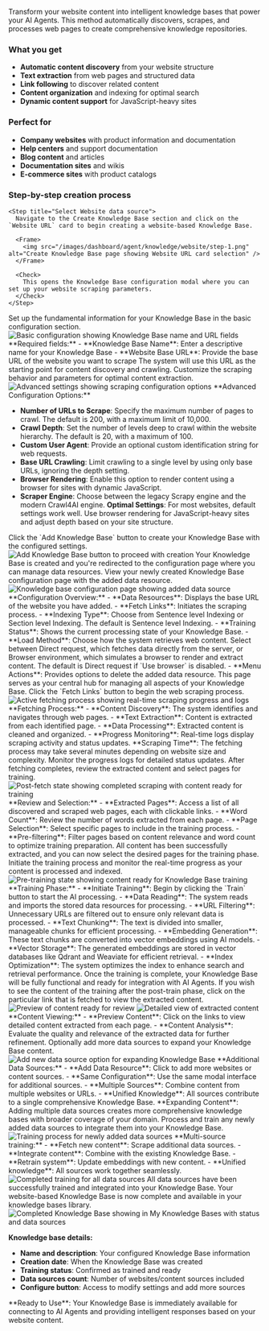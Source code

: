 
Transform your website content into intelligent knowledge bases that power your AI Agents. This method automatically discovers, scrapes, and processes web pages to create comprehensive knowledge repositories.

### What you get

- **Automatic content discovery** from your website structure
- **Text extraction** from web pages and structured data
- **Link following** to discover related content
- **Content organization** and indexing for optimal search
- **Dynamic content support** for JavaScript-heavy sites

### Perfect for

- **Company websites** with product information and documentation
- **Help centers** and support documentation
- **Blog content** and articles
- **Documentation sites** and wikis
- **E-commerce sites** with product catalogs

### Step-by-step creation process

<Steps>

    <Step title="Select Website data source">
      Navigate to the Create Knowledge Base section and click on the `Website URL` card to begin creating a website-based Knowledge Base.

      <Frame>
        <img src="/images/dashboard/agent/knowledge/website/step-1.png" alt="Create Knowledge Base page showing Website URL card selection" />
      </Frame>

      <Check>
        This opens the Knowledge Base configuration modal where you can set up your website scraping parameters.
      </Check>
    </Step>

<Step title="Configure basic settings">
  Set up the fundamental information for your Knowledge Base in the basic
  configuration section.
  <Frame>
    <img
      src="/images/dashboard/agent/knowledge/website/step-2-basic.png"
      alt="Basic configuration showing Knowledge Base name and URL fields"
    />
  </Frame>
  **Required fields:** 
  - **Knowledge Base Name**: Enter a descriptive name for your Knowledge Base 
  - **Website Base URL**: Provide the base URL of the website you want to scrape
  <Info>
    The system will use this URL as the starting point for content discovery and
    crawling.
  </Info>
</Step>

<Step title="Configure advanced scraping settings">
  Customize the scraping behavior and parameters for optimal content extraction.
  <Frame>
    <img
      src="/images/dashboard/agent/knowledge/website/step-2-advanced.png"
      alt="Advanced settings showing scraping configuration options"
    />
  </Frame>
**Advanced Configuration Options:**

- **Number of URLs to Scrape**: Specify the maximum number of pages to crawl. The default is 200, with a maximum limit of 10,000.
- **Crawl Depth**: Set the number of levels deep to crawl within the website hierarchy. The default is 20, with a maximum of 100.
- **Custom User Agent**: Provide an optional custom identification string for web requests.
- **Base URL Crawling**: Limit crawling to a single level by using only base URLs, ignoring the depth setting.
- **Browser Rendering**: Enable this option to render content using a browser for sites with dynamic JavaScript.
- **Scraper Engine**: Choose between the legacy Scrapy engine and the modern Crawl4AI engine.
  <Tip>
    **Optimal Settings**: For most websites, default settings work well. Use
    browser rendering for JavaScript-heavy sites and adjust depth based on your
    site structure.
  </Tip>
</Step>

<Step title="Add Knowledge Base">
  Click the `Add Knowledge Base` button to create your Knowledge Base with the
  configured settings.
  <Frame>
    <img
      src="/images/dashboard/agent/knowledge/website/step-3-add-knowledge.png"
      alt="Add Knowledge Base button to proceed with creation"
    />
  </Frame>
  <Check>
    Your Knowledge Base is created and you're redirected to the configuration
    page where you can manage data resources.
  </Check>
</Step>

<Step title="Review Knowledge Base configuration">
  View your newly created Knowledge Base configuration page with the added data
  resource.
  <Frame>
    <img
      src="/images/dashboard/agent/knowledge/website/step-4-overview.png"
      alt="Knowledge base configuration page showing added data source"
    />
  </Frame>
  **Configuration Overview:**
  - **Data Resources**: Displays the base URL of the website you have added.
  - **Fetch Links**: Initiates the scraping process.
  - **Indexing Type**: Choose from Sentence level Indexing or Section level Indexing. The default is Sentence level Indexing.
  - **Training Status**: Shows the current processing state of your Knowledge Base.
  - **Load Method**: Choose how the system retrieves web content. Select between Direct request, which fetches data directly from the server, or Browser environment, which simulates a browser to render and extract content. The default is Direct request if `Use browser` is disabled.
  - **Menu Actions**: Provides options to delete the added data resource.
  <Info>
    This page serves as your central hub for managing all aspects of your
    Knowledge Base.
  </Info>
</Step>

<Step title="Initiate content fetching">
  Click the `Fetch Links` button to begin the web scraping process.
  <Frame>
    <img
      src="/images/dashboard/agent/knowledge/website/step-5-while-fetch.png"
      alt="Active fetching process showing real-time scraping progress and logs"
    />
  </Frame>
  **Fetching Process:**
  - **Content Discovery**: The system identifies and navigates through web pages.
  - **Text Extraction**: Content is extracted from each identified page.
  - **Data Processing**: Extracted content is cleaned and organized.
  - **Progress Monitoring**: Real-time logs display scraping activity and status updates.
  <Warning>
    **Scraping Time**: The fetching process may take several minutes depending
    on website size and complexity. Monitor the progress logs for detailed
    status updates.
  </Warning>
</Step>

<Step title="Review and Select Pages">
  After fetching completes, review the extracted content and select pages for
  training.
  <Frame>
    <img
      src="/images/dashboard/agent/knowledge/website/step-7-pre-train.png"
      alt="Post-fetch state showing completed scraping with content ready for training"
    />
  </Frame>
  **Review and Selection:**
  - **Extracted Pages**: Access a list of all discovered and scraped web pages, each with clickable links.
  - **Word Count**: Review the number of words extracted from each page.
  - **Page Selection**: Select specific pages to include in the training process.
  - **Pre-filtering**: Filter pages based on content relevance and word count to optimize training preparation.
  <Check>
    All content has been successfully extracted, and you can now select the
    desired pages for the training phase.
  </Check>
</Step>

<Step title="Training and Monitoring">
  Initiate the training process and monitor the real-time progress as your
  content is processed and indexed.
  <Frame>
    <img
      src="/images/dashboard/agent/knowledge/website/step-7-post-train.png"
      alt="Pre-training state showing content ready for Knowledge Base training"
    />
  </Frame>
  **Training Phase:**
  - **Initiate Training**: Begin by clicking the `Train` button to start the AI processing.
  - **Data Reading**: The system reads and imports the stored data resources for processing.
  - **URL Filtering**: Unnecessary URLs are filtered out to ensure only relevant data is processed.
  - **Text Chunking**: The text is divided into smaller, manageable chunks for efficient processing.
  - **Embedding Generation**: These text chunks are converted into vector embeddings using AI models.
  - **Vector Storage**: The generated embeddings are stored in vector databases like Qdrant and Weaviate for efficient retrieval.
  - **Index Optimization**: The system optimizes the index to enhance search and retrieval performance.
  <Check>
    Once the training is complete, your Knowledge Base will be fully functional and ready for integration with AI Agents.
  </Check>
</Step>

<Step title="View Extracted Content">
  If you wish to see the content of the training after the post-train phase,
  click on the particular link that is fetched to view the extracted content.
  <Frame>
    <img
      src="/images/dashboard/agent/knowledge/website/step-7-pre-view-content.png"
      alt="Preview of content ready for review"
    />
  </Frame>
  <Frame>
    <img
      src="/images/dashboard/agent/knowledge/website/step-7-extracted-content.png"
      alt="Detailed view of extracted content"
    />
  </Frame>
  **Content Viewing:**
  - **Preview Content**: Click on the links to view detailed content extracted from each page.
  - **Content Analysis**: Evaluate the quality and relevance of the extracted data for further refinement.
</Step>

<Step title="Add additional data sources (optional)">
  Optionally add more data sources to expand your Knowledge Base content.
  <Frame>
    <img
      src="/images/dashboard/agent/knowledge/website/step-8-new-datasource.png"
      alt="Add new data source option for expanding Knowledge Base"
    />
  </Frame>
    **Additional Data Sources:**
    - **Add Data Resource**: Click to add more websites or content sources.
    - **Same Configuration**: Use the same modal interface for additional sources.
    - **Multiple Sources**: Combine content from multiple websites or URLs.
    - **Unified Knowledge**: All sources contribute to a single comprehensive Knowledge Base.
  <Tip>
    **Expanding Content**: Adding multiple data sources creates more
    comprehensive knowledge bases with broader coverage of your domain.
  </Tip>
</Step>

<Step title="Train additional content">
  Process and train any newly added data sources to integrate them into your
  Knowledge Base.
  <Frame>
    <img
      src="/images/dashboard/agent/knowledge/website/step-9-fetch-and-train-new.png"
      alt="Training process for newly added data sources"
    />
  </Frame>
  **Multi-source training:**
  - **Fetch new content**: Scrape additional data sources.
  - **Integrate content**: Combine with the existing Knowledge Base.
  - **Retrain system**: Update embeddings with new content.
  - **Unified knowledge**: All sources work together seamlessly.
  <Frame>
    <img
      src="/images/dashboard/agent/knowledge/website/step-9-trained-new.png"
      alt="Completed training for all data sources"
    />
  </Frame>
  <Check>
    All data sources have been successfully trained and integrated into your
    Knowledge Base.
  </Check>
</Step>

<Step title="Knowledge base ready">
  Your website-based Knowledge Base is now complete and available in your knowledge bases library.
  
  <Frame>
  <img src="/images/dashboard/agent/knowledge/website/step-10-kb-added-to-my-kbs.png" alt="Completed Knowledge Base showing in My Knowledge Bases with status and data sources" />
  </Frame>
  
  **Knowledge base details:**
  - **Name and description**: Your configured Knowledge Base information
  - **Creation date**: When the Knowledge Base was created
  - **Training status**: Confirmed as trained and ready
  - **Data sources count**: Number of websites/content sources included
  - **Configure button**: Access to modify settings and add more sources
  
  <Note>
  **Ready to Use**: Your Knowledge Base is immediately available for connecting to AI Agents and providing intelligent responses based on your website content.
  </Note>
</Step>
</Steps>
